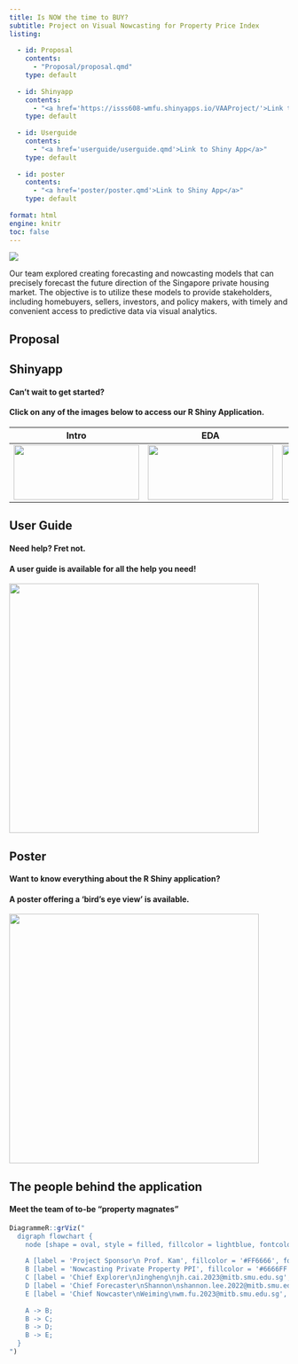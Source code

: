 ```yaml
---
title: Is NOW the time to BUY?
subtitle: Project on Visual Nowcasting for Property Price Index
listing:
  
  - id: Proposal
    contents:
      - "Proposal/proposal.qmd"
    type: default
    
  - id: Shinyapp
    contents:
      - "<a href='https://isss608-wmfu.shinyapps.io/VAAProject/'>Link to Shiny App</a>"
    type: default  
    
  - id: Userguide
    contents:
      - "<a href='userguide/userguide.qmd'>Link to Shiny App</a>"
    type: default
      
  - id: poster
    contents:
      - "<a href='poster/poster.qmd'>Link to Shiny App</a>"
    type: default
    
format: html
engine: knitr
toc: false
---
```


![](images/clipboard-2414267684.png)

Our team explored creating forecasting and nowcasting models that can precisely forecast the future direction of the Singapore private housing market. The objective is to utilize these models to provide stakeholders, including homebuyers, sellers, investors, and policy makers, with timely and convenient access to predictive data via visual analytics.

::: content-container
::: listing-block
## Proposal

</a>

::: {#Proposal}
:::
:::
:::

::: content-container
::: listing-block
## Shinyapp

#### Can't wait to get started?

#### Click on any of the images below to access our R Shiny Application.

</a>

::: {#Shinyapp}
:::

| Intro                                                                                               | EDA                                                                                                 | Time Series Forecasting                                                                             | Nowcasting                                                                                          |
|------------------|------------------|------------------|------------------|
| [![](images/ShinyApp1.png){width="226" height="99"}](https://isss608-wmfu.shinyapps.io/VAAProject/) | [![](images/ShinyApp2.png){width="226" height="99"}](https://isss608-wmfu.shinyapps.io/VAAProject/) | [![](images/ShinyApp3.png){width="226" height="99"}](https://isss608-wmfu.shinyapps.io/VAAProject/) | [![](images/ShinyApp4.png){width="226" height="99"}](https://isss608-wmfu.shinyapps.io/VAAProject/) |
:::
:::

::: content-container
::: listing-block
## User Guide

#### Need help? Fret not.

#### A user guide is available for all the help you need!

[![](images/userguide.png){fig-align="center" width="450"}](userguide/userguide.qmd)
:::
:::

::: content-container
::: listing-block
## Poster

#### Want to know everything about the R Shiny application?

#### A poster offering a 'bird's eye view' is available.

[![](images/poster.png){fig-align="center" width="450"}](poster/poster.qmd)
:::
:::

## The people behind the application

#### Meet the team of to-be "property magnates"

```r
DiagrammeR::grViz("
  digraph flowchart {
    node [shape = oval, style = filled, fillcolor = lightblue, fontcolor = black];
    
    A [label = 'Project Sponsor\n Prof. Kam', fillcolor = '#FF6666', fontcolor = 'white'];
    B [label = 'Nowcasting Private Property PPI', fillcolor = '#6666FF', fontcolor = 'white'];
    C [label = 'Chief Explorer\nJingheng\njh.cai.2023@mitb.smu.edu.sg', fillcolor = '#66CC66', fontcolor = 'black'];
    D [label = 'Chief Forecaster\nShannon\nshannon.lee.2022@mitb.smu.edu.sg', fillcolor = '#66CC66', fontcolor = 'black'];
    E [label = 'Chief Nowcaster\nWeiming\nwm.fu.2023@mitb.smu.edu.sg', fillcolor = '#66CC66', fontcolor = 'black'];
    
    A -> B;
    B -> C;
    B -> D;
    B -> E;
  }
")
```
